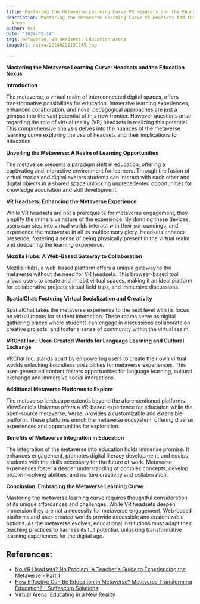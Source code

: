 ```yaml
---
title: Mastering the Metaverse Learning Curve VR Headsets and the Education Arena
description: Mastering the Metaverse Learning Curve VR Headsets and the Education
  Arena
author: Usf
date: '2024-02-14'
tags: Metaverse, VR Headsets, Education Arena
imageUrl: /pixa/20240221191945.jpg

---
```

**Mastering the Metaverse  Learning Curve: Headsets and the  Education Nexus**

**Introduction**

The metaverse, a virtual realm of interconnected digital spaces,  offers transformative possibilities for education. Immersive learning experiences, enhanced collaboration, and novel pedagogical approaches are  just a glimpse into the vast potential of this new frontier. However questions arise regarding the role of  virtual reality (VR) headsets in  realizing this potential. This comprehensive  analysis delves  into the nuances  of the  metaverse learning curve exploring the use of headsets  and their  implications for education.

**Unveiling the Metaverse: A Realm of  Learning Opportunities**

The metaverse presents a paradigm  shift in education, offering a captivating and interactive environment  for learners. Through the fusion  of virtual worlds and digital avatars students can interact with each other and digital objects in a shared space unlocking unprecedented opportunities for knowledge  acquisition and skill development.

**VR Headsets: Enhancing the Metaverse Experience**

While VR headsets are not a  prerequisite for metaverse engagement, they amplify the immersive nature of the experience. By  donning these devices, users can step into virtual  worlds interact  with their  surroundings, and experience the metaverse in all its multisensory glory. Headsets enhance presence, fostering  a sense of being physically present in the virtual realm and deepening the learning experience.

**Mozilla Hubs: A Web-Based Gateway to Collaboration**

Mozilla Hubs, a web-based platform offers a unique gateway to the  metaverse without the need for VR headsets. This browser-based tool allows  users to  create and inhabit virtual spaces, making it an ideal platform for collaborative projects  virtual field trips,  and immersive discussions.

**SpatialChat: Fostering Virtual Socialization  and Creativity**

SpatialChat takes the metaverse experience to the next level  with its focus on virtual rooms for student interaction. These rooms serve as digital gathering places where students can engage in discussions collaborate on creative  projects, and foster a sense of  community within the virtual  realm.

**VRChat Inc.: User-Created Worlds for Language Learning  and Cultural Exchange**

VRChat Inc. stands apart by empowering users to create their own virtual worlds unlocking boundless possibilities for  metaverse experiences. This user-generated content fosters  opportunities for language learning, cultural exchange and immersive social interactions.

**Additional Metaverse Platforms to Explore**

The metaverse landscape extends beyond  the aforementioned platforms. ViewSonic's Universe offers a VR-based experience for education while the open-source metaverse, Verse, provides a customizable and extensible platform. These platforms enrich the metaverse ecosystem, offering diverse  experiences and opportunities for exploration.

**Benefits  of Metaverse Integration in Education**

The integration of the metaverse into education holds immense  promise. It enhances engagement, promotes digital literacy development, and equips students with the skills necessary for the future of work. Metaverse experiences foster  a deeper understanding of complex concepts, develop  problem-solving abilities,  and nurture creativity and collaboration.

**Conclusion: Embracing the Metaverse Learning Curve**

Mastering the metaverse learning curve requires thoughtful consideration of its unique affordances and challenges. While VR  headsets deepen immersion they are not  a necessity for metaverse engagement. Web-based  platforms  and user-created worlds  provide accessible and customizable options. As the metaverse evolves, educational institutions must adapt their teaching practices to harness its  full potential, unlocking transformative learning experiences for the digital age.

## References:
- [No VR Headsets? No Problem! A Teacher's Guide to Experiencing the Metaverse - Part 1](https://www.linkedin.com/pulse/vr-headsets-problem-teachers-guide-experiencing-metaverse-sharma)
- [How Effective Can Be Education in Metaverse? Metaverse Transforming Education? - Suffescom Solutions](https://www.suffescom.com/blog/how-effective-can-be-education-in-metaverse)
- [Virtual Arena: Educating in a New Reality](https://mixed-news.com/en/virtual-arena-educating-in-a-new-reality/)
